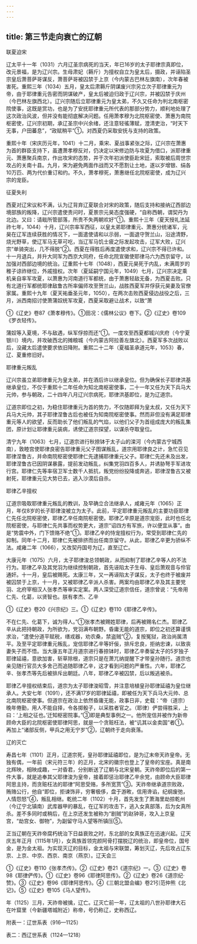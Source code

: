 ```yaml
---
---
---
```

title: 第三节走向衰亡的辽朝
---



联夏迫宋

辽太平十一年（1031）六月辽圣宗病死的当天，年已16岁的太子耶律宗真即位，改元景福，是为辽兴宗。生母肃妃（耨斤）为擅权自立为皇太后，摄政，并诬陷圣宗皇后萧菩萨哥谋反，萧菩萨哥被囚禁于上京（今内蒙古巴林左旗南），次年春被害死。重熙三年（1034）五月，皇太后肃耨斤阴谋废兴宗另立次子耶律重元为帝，由于耶律重元告密而阴谋破产，皇太后被迫归政于辽兴宗，并被囚禁于庆州（今巴林左旗西北）。辽兴宗随后立耶律重元为皇太弟，不久又任命为判北南枢密院使事，这既是赏功，也是为了安抚耶律重元所代表的那部分势力，顺利地处理了这次政治风波，但并没有能彻底解决问题。任用萧孝穆为北院枢密使、萧惠为南院枢密使，辽兴宗初期，承辽圣宗中兴余绪，还注意轻徭薄赋，澄清吏治，“时天下无事，户田蕃息”，“政赋稍平”①。对西夏仍采取安抚与支持的政策。

重熙十年（宋庆历元年，1041）十二月，乘宋、夏战事紧张之际，辽兴宗在萧惠为首的群臣支持下，虽遭萧孝穆反对，仍决定以宋修边防与攻夏为借口，派耶律重元、萧惠聚兵南京，作出攻宋的态势，并于次年初派使臣赴宋廷，索取被后周世宗攻占的关南十县。九月，宋为避免两面作战而又不愿割让土地，遂以岁增银、绢各10万匹、两为代价重订和约。不久，萧孝穆死，萧惠继任北院枢密使，成为辽兴宗的宠臣。

征夏失利

西夏对辽宋议和不满，认为辽背弃辽夏联合对宋的政策，随后支持和接纳辽西部边境部族的叛降，辽兴宗遣使责问时，夏景宗元昊态度强硬，“自称西朝，谓契丹为北边。又曰：请戢所管部落，所贵不失两朝欢好”①。重熙十三年（夏天授礼法延祚七年，1044）十月，辽兴宗率军西征，以皇太弟耶律重元、萧惠分统诸军，元昊在辽军连续获胜的情况下，一面遣使请和以示弱，一面退守贺兰山，沿途清野，烧光野草，使辽军马无草可吃，当辽军马饥士疲之际发起攻击，辽军大败，辽兴宗“单骑突出，几不得脱”②。西夏在得胜后再度遣使求和，辽兴宗不得已许和。十一月退兵，并升大同军为西京大同府，任命北院宣徽使耶律马六为西京留守，以加强对西部边境的统治。辽重熙十七年（1048），西夏元昊死于内乱，未满周岁的稚子谅祚继位，外戚擅权。次年（夏延嗣宁国元年，1049）七月，辽兴宗决定乘机亲自率军攻夏，以萧惠为河南道行军都统，由于萧惠轻敌无备，为西夏击败。只有北道行军都统耶律敌鲁古所率偏师攻至贺兰山，战胜西夏军并俘获元昊妻及官僚家属。重熙十九年（夏天祐垂圣元年，1050），在两次击败西夏侵边战役之后，三月，派西南招讨使萧蒲奴统军攻夏，西夏采取避让战术，以致“萧

①《辽史》卷87《萧孝穆传》。①田况：《儒林公议》卷下。②《辽史》卷109《罗衣轻传》。

蒲奴等入夏境，不与敌遇，纵军俘掠而还”①。一度攻至西夏都城兴庆府（今宁夏银川）境内，并攻破西北的摊粮城（今内蒙古阿拉善左旗北）。西夏军多次战败以后，没藏太后遣使要求依旧降附。重熙二十二年（夏福圣承道元年，1053）春，辽、夏重修旧好。

耶律重元叛乱

辽兴宗虽立弟耶律重元为皇太弟，并在酒后许以继承皇位。但为确保长子耶律洪基继承皇位，不仅于重熙十二年任命为知北南枢密使事，二十一年又任为天下兵马大元帅，参与朝政，二十四年八月辽兴宗病死，耶律洪基即位，是为辽道宗。

辽道宗即位之初，为稳住耶律重元为首的势力，不仅随即拜为皇太叔，又任为天下兵马大元帅，其子耶律涅鲁古后也被任为知南院枢密使事。然而非但没有满足耶律重元等人的欲望，反而助长了他们叛乱的气焰，以他们父子为首组成庞大的叛乱集团，原计划让耶律重元装病，诱使辽道宗探望，以谋杀夺取皇位。

清宁九年（1063）七月，辽道宗进行秋捺钵于太子山的滦河（今内蒙古宁城西南），敦睦宫使耶律良密告耶律重元父子图谋叛乱，道宗用耶律良之计，急忙召见耶律涅鲁古，并命南院枢密使耶律仁先逮捕耶律重元父子。耶律仁先还未及出发，耶律涅鲁古已因阴谋暴露，提前发动叛乱，纠集党羽四百多人，并诱胁弩手军进攻行宫。耶律仁先等率宿卫军士数千人抵抗，叛党纷纷投降或奔逃，耶律涅鲁古又被射死，耶律重元见大势已去，逃入沙漠后自杀。

耶律乙辛擅权

辽道宗吸取耶律重元叛乱的教训，及早确立合法继承人，咸雍元年（1065）正月，年仅8岁的长子耶律浚被立为太子。此前，平定耶律重元叛乱的主要功臣耶律仁先任北院枢密使，耶律乙辛任南院枢密使。耶律乙辛原是道宗宠臣，此时也任北院枢密使，与耶律仁先共事而权势更大，道宗“诏四方有军旅，许以便宜从事”。由是“势震中外，门下馈赂不绝”①。耶律乙辛的恃宠擅权行为，常受到耶律仁先的抑制。同年十二月，耶律仁先被排挤而出任南京留守。从此，耶律乙辛更为骄纵不法。咸雍二年（1066），又改契丹国号为辽，直至辽亡。

大康元年（1075）六月，太子耶律浚总领朝政，从而抑制了耶律乙辛等人的不法行为。耶律乙辛及其党羽为继续控制朝政，首先诬陷太子生母、皇后萧观音与伶官通奸。十一月，皇后被赐死。太康三年，又一再诬陷太子谋反，太子也终于被废并被囚禁于上京，十一月，又被耶律乙辛派人杀害。两案均由耶律乙辛及其主要党羽、北府宰相汉人张孝杰等审实定案。两人深受辽道宗信任，道宗曾说：“先帝用仁先、化葛，以贤智也。朕有孝杰、乙辛

①《辽史》卷20《兴宗纪》三。①《辽史》卷110《耶律乙辛传》。

不在仁先、化葛下，诚为得人。”①张孝杰被赐姓耶律，后再被赐名仁杰。耶律乙辛从此把持朝政，为所欲为，党羽满布朝野。昏庸无能的道宗，即位之初还算谨慎求治，“遣使分道平赋税，缮戎器，劝农桑，禁盗贼”②，复按冤狱，政治尚属清平。及至平定耶律重元叛乱，宠信耶律乙辛等奸佞，排斥忠良，拒纳忠谏，以致丧妻失子而不悟。当大康五年正月道宗进行春捺钵时，耶律乙辛奏留太子的5岁独子耶律延禧，意欲加害，斩草除根，道宗只是在萧兀纳提醒下才带皇孙随行。道宗也亲见随行官员大多舍己而追随耶律乙辛，这才看到问题的严重性。六年，耶律乙辛、张孝杰等先后被排斥出朝廷。八年，耶律乙辛被囚禁，后以叛逃被杀。

耶律乙辛擅权结束后，道宗为太子耶律浚昭雪，并注意培植皇孙耶律延禧为皇位继承人。大安七年（1091），还不满17岁的耶律延禧，即被任为天下兵马大元帅、总北南院枢密使事。但道宗在政治上依然昏庸无能，政事日非，史载：“帝（道宗）晚年倦勤，用人不能自择，令各掷骰子，以采胜者官之。（耶律）俨尝得胜采，上曰：‘上相之征也。’迁知枢密院事。”③即是典型事例之一。他所宠信并被作为新帝顾命大臣的北院枢密使耶律阿思，就是一个贪赃枉法，被“讥其以金卖国”者①。再加上“诸部反侧，甲兵之用无宁岁”②，辽朝终于走向衰落。

辽的灭亡

寿昌七年（1101）正月，辽道宗死，皇孙耶律延禧即位，是为辽末帝天祚皇帝。无独有偶，一年前（宋元符三年）的正月，北宋的徽宗也登上了皇帝的宝座。真是南北辉映，相映成趣，一对昏君，分别断送了辽朝与北宋皇朝。天祚帝即位后的第一件大事，就是追奉其父耶律浚为皇帝，接着即惩治耶律乙辛余党，由顾命大臣耶律阿思主持，而贪赃枉法的耶律“阿思受赂，多所宽贳”③。天祚帝继承道宗败政，贿赂公行，他自“即位，拒谏饰非，穷奢极侈，盘于游畋，信用谗谄，纪纲废弛，人情怨怒”④，叛乱相继。乾统二年（1102）十月，首先发生了萧海里劫掠乾州（今辽宁北镇南）武库器甲的暴乱，在辽军的攻击下，逃入女真部落，后为女真所杀。差不多同时或稍后，在上京还发生被称为“剧贼”的赵钟哥，攻入上京皇宫，“劫宫女、御物”，为副留守马人望等所镇压⑤。

正当辽朝在天祚帝腐朽统治下日益衰败之时，东北部的女真族正在迅速兴起。辽天庆五年正月（1115年1月），女真族首领完颜阿骨打摆脱辽的统治，即皇帝位，国号金，是为金太祖。为实现灭辽的目标，金太祖与宋联盟，筹划灭辽，先后攻占辽东京、上京、中京、西京、南京（燕京）。辽天会三

①《辽史》卷110《张孝杰传》。②《辽史》卷21《道宗纪》一。③《辽史》卷98《耶律俨传》。①《辽史》卷96《耶律阿思传》。②《辽史》卷26《道宗纪·赞》。③《辽史》卷96《耶律阿思传》。④《三朝北盟会编》卷21引范仲熊《北记》。⑤《辽史》卷105《马人望传》。

年（1125）三月，天祚帝被擒，辽亡。辽灭亡前一年，辽太祖的八世孙耶律大石在叶窟里（今新疆塔城附近）称帝，号仍称辽，史称西辽。

附表一：辽世系表（916—1125）

表二：西辽世系表（1124—1218）